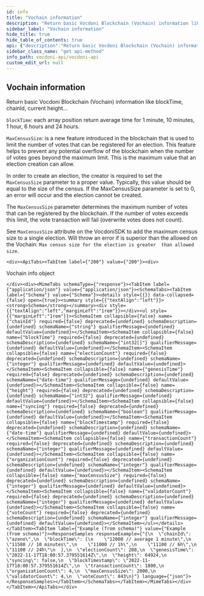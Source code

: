 ```yaml
---
id: info
title: "Vochain information"
description: "Return basic Vocdoni Blockchain (Vochain) information like blockTime, chainId, current height..."
sidebar_label: "Vochain information"
hide_title: true
hide_table_of_contents: true
api: {"description":"Return basic Vocdoni Blockchain (Vochain) information like blockTime, chainId, current height...\n\n`blockTime`: each array position return average time for 1 minute, 10 minutes, 1 hour, 6 hours and 24 hours.\n\n`MaxCensusSize`: is a new feature introduced in the blockchain that is used to limit the number of \n  votes that can be registered for an election. This feature helps to prevent any potential overflow of the \n  blockchain when the number of votes goes beyond the maximum limit. This is the maximum value \n  that an election creation can allow.\n\n  In order to create an election, the creator is required to set the `MaxCensusSize` parameter to a proper value. \n  Typically, this value should be equal to the size of the census. If the MaxCensusSize parameter is set to 0, an \n  error will occur and the election cannot be created.\n\n  The `MaxCensusSize` parameter determines the maximum number of votes that can be registered by the blockchain. \n  If the number of votes exceeds this limit, the vote transaction will fail (overwrite votes does not count).\n\n  See `MaxCensusSize` attribute on the VocdoniSDK  to add the maximum census size to a single election. Will \n  throw an error if is superior than the allowed on the Vochain: `Max census size for the election is greater \n  than allowed size`.","operationId":"info","tags":["Chain"],"responses":{"200":{"description":"Vochain info object","content":{"application/json":{"schema":{"type":"object","properties":{"chainId":{"type":"string","example":"azeno"},"blockTime":{"type":"array","items":{"type":"integer","format":"int32"},"example":["12000 // average 1 minute","11580 // 10 minutes","11000 // 1h","11100 // 6h","11100 // 24h"]},"electionCount":{"type":"integer","example":208},"genesisTime":{"type":"string","format":"date-time","example":"2022-11-17T18:00:57.379551614Z"},"height":{"type":"integer","format":"int32","example":64924},"syncing":{"type":"boolean","example":false},"blockTimestamp":{"type":"string","format":"date-time","example":"2022-11-17T18:00:57.379551614Z"},"transactionCount":{"type":"integer","example":1800},"organizationCount":{"type":"integer","example":4},"maxCensusSize":{"type":"integer","example":2000},"validatorCount":{"type":"integer","example":4},"voteCount":{"type":"integer","example":843}}}}}}},"method":"get","path":"/chain/info","servers":[{"url":"https://api-dev.vocdoni.net/v2/"}],"securitySchemes":{"bearerAuth":{"type":"http","scheme":"bearer"}},"info":{"version":"2.0.0","title":"Vocdoni API","description":"The Vocdoni API is a REST API that substitutes the previous RPCs in order to make it easier for  developers/integrators to build on top of the voting protocol. This API facilitates creating votings using Vocdoni,  without the hassle of learning a complex blockchain platform, allowing to perform all the features that enable the  voting protocol such as creating an account, entity, voting process, census & vote, abstracting as much as possible  the complexity and offering simple and straightforward methods to perform those actions. \nYou can review the API endpoints documentation in this section, the main entities are:\n- [**Chain**](chain): The Vocdoni blockchain is named Vochain. It is a Byzantine fault-tolerant network based on Tendermint that  executes the Vocdoni Protocol logic represented as a state machine. Its main purpose is to register votes in a  decentralized and verifiable format. In those endpoints, you can consult the state of the chain, transactions costs,  list organizations and get more Vochain info.\n- [**Accounts**](accounts): Identified by an Ethereum like address. An account can create and manage elections, transfer tokens,  give power to other accounts on his behalf (delegates) and manage its metadata.\n- [**Elections**](elections): Is a rule-set of options and requirements for creating a process in which people vote a series of  options. To know more about the params of an election and its lifecycle go [here](../get-started/intro#23-elections).  In this section you will find all information related to an election as its information, election keys, submitted  votes & how to create a new election.\n- [**Censuses**](censuses): The census is a key component of any voting process. It specifies the set of users (identified by a  public key or address) eligible for participating in an election. To understand more about the Censuses you can  check [here](../get-started/intro#21-the-census). Here you will be able to get censuses information like the Merkle  root, total weight & size, import/export the censuses and create new ones.\n- [**Votes**](votes): All the information related to the vote issued by a participant in a vote, you can check the validity of  the vote, consult your information and send a vote."},"postman":{"name":"Vochain information","description":{"content":"Return basic Vocdoni Blockchain (Vochain) information like blockTime, chainId, current height...\n\n`blockTime`: each array position return average time for 1 minute, 10 minutes, 1 hour, 6 hours and 24 hours.\n\n`MaxCensusSize`: is a new feature introduced in the blockchain that is used to limit the number of \n  votes that can be registered for an election. This feature helps to prevent any potential overflow of the \n  blockchain when the number of votes goes beyond the maximum limit. This is the maximum value \n  that an election creation can allow.\n\n  In order to create an election, the creator is required to set the `MaxCensusSize` parameter to a proper value. \n  Typically, this value should be equal to the size of the census. If the MaxCensusSize parameter is set to 0, an \n  error will occur and the election cannot be created.\n\n  The `MaxCensusSize` parameter determines the maximum number of votes that can be registered by the blockchain. \n  If the number of votes exceeds this limit, the vote transaction will fail (overwrite votes does not count).\n\n  See `MaxCensusSize` attribute on the VocdoniSDK  to add the maximum census size to a single election. Will \n  throw an error if is superior than the allowed on the Vochain: `Max census size for the election is greater \n  than allowed size`.","type":"text/plain"},"url":{"path":["chain","info"],"host":["{{baseUrl}}"],"query":[],"variable":[]},"header":[{"key":"Accept","value":"application/json"}],"method":"GET"}}
sidebar_class_name: "get api-method"
info_path: vocdoni-api/vocdoni-api
custom_edit_url: null
---
```



## Vochain information



Return basic Vocdoni Blockchain (Vochain) information like blockTime, chainId, current height...

`blockTime`: each array position return average time for 1 minute, 10 minutes, 1 hour, 6 hours and 24 hours.

`MaxCensusSize`: is a new feature introduced in the blockchain that is used to limit the number of 
  votes that can be registered for an election. This feature helps to prevent any potential overflow of the 
  blockchain when the number of votes goes beyond the maximum limit. This is the maximum value 
  that an election creation can allow.

  In order to create an election, the creator is required to set the `MaxCensusSize` parameter to a proper value. 
  Typically, this value should be equal to the size of the census. If the MaxCensusSize parameter is set to 0, an 
  error will occur and the election cannot be created.

  The `MaxCensusSize` parameter determines the maximum number of votes that can be registered by the blockchain. 
  If the number of votes exceeds this limit, the vote transaction will fail (overwrite votes does not count).

  See `MaxCensusSize` attribute on the VocdoniSDK  to add the maximum census size to a single election. Will 
  throw an error if is superior than the allowed on the Vochain: `Max census size for the election is greater 
  than allowed size`.

````mdx-code-block
<div><ApiTabs><TabItem label={"200"} value={"200"}><div>
````

Vochain info object

````mdx-code-block
</div><div><MimeTabs schemaType={"response"}><TabItem label={"application/json"} value={"application/json"}><SchemaTabs><TabItem label={"Schema"} value={"Schema"}><details style={{}} data-collapsed={false} open={true}><summary style={{"textAlign":"left"}}><strong>Schema</strong></summary><div style={{"textAlign":"left","marginLeft":"1rem"}}></div><ul style={{"marginLeft":"1rem"}}><SchemaItem collapsible={false} name={"chainId"} required={false} deprecated={undefined} schemaDescription={undefined} schemaName={"string"} qualifierMessage={undefined} defaultValue={undefined}></SchemaItem><SchemaItem collapsible={false} name={"blockTime"} required={false} deprecated={undefined} schemaDescription={undefined} schemaName={"int32[]"} qualifierMessage={undefined} defaultValue={undefined}></SchemaItem><SchemaItem collapsible={false} name={"electionCount"} required={false} deprecated={undefined} schemaDescription={undefined} schemaName={"integer"} qualifierMessage={undefined} defaultValue={undefined}></SchemaItem><SchemaItem collapsible={false} name={"genesisTime"} required={false} deprecated={undefined} schemaDescription={undefined} schemaName={"date-time"} qualifierMessage={undefined} defaultValue={undefined}></SchemaItem><SchemaItem collapsible={false} name={"height"} required={false} deprecated={undefined} schemaDescription={undefined} schemaName={"int32"} qualifierMessage={undefined} defaultValue={undefined}></SchemaItem><SchemaItem collapsible={false} name={"syncing"} required={false} deprecated={undefined} schemaDescription={undefined} schemaName={"boolean"} qualifierMessage={undefined} defaultValue={undefined}></SchemaItem><SchemaItem collapsible={false} name={"blockTimestamp"} required={false} deprecated={undefined} schemaDescription={undefined} schemaName={"date-time"} qualifierMessage={undefined} defaultValue={undefined}></SchemaItem><SchemaItem collapsible={false} name={"transactionCount"} required={false} deprecated={undefined} schemaDescription={undefined} schemaName={"integer"} qualifierMessage={undefined} defaultValue={undefined}></SchemaItem><SchemaItem collapsible={false} name={"organizationCount"} required={false} deprecated={undefined} schemaDescription={undefined} schemaName={"integer"} qualifierMessage={undefined} defaultValue={undefined}></SchemaItem><SchemaItem collapsible={false} name={"maxCensusSize"} required={false} deprecated={undefined} schemaDescription={undefined} schemaName={"integer"} qualifierMessage={undefined} defaultValue={undefined}></SchemaItem><SchemaItem collapsible={false} name={"validatorCount"} required={false} deprecated={undefined} schemaDescription={undefined} schemaName={"integer"} qualifierMessage={undefined} defaultValue={undefined}></SchemaItem><SchemaItem collapsible={false} name={"voteCount"} required={false} deprecated={undefined} schemaDescription={undefined} schemaName={"integer"} qualifierMessage={undefined} defaultValue={undefined}></SchemaItem></ul></details></TabItem><TabItem label={"Example (from schema)"} value={"Example (from schema)"}><ResponseSamples responseExample={"{\n  \"chainId\": \"azeno\",\n  \"blockTime\": [\n    \"12000 // average 1 minute\",\n    \"11580 // 10 minutes\",\n    \"11000 // 1h\",\n    \"11100 // 6h\",\n    \"11100 // 24h\"\n  ],\n  \"electionCount\": 208,\n  \"genesisTime\": \"2022-11-17T18:00:57.379551614Z\",\n  \"height\": 64924,\n  \"syncing\": false,\n  \"blockTimestamp\": \"2022-11-17T18:00:57.379551614Z\",\n  \"transactionCount\": 1800,\n  \"organizationCount\": 4,\n  \"maxCensusSize\": 2000,\n  \"validatorCount\": 4,\n  \"voteCount\": 843\n}"} language={"json"}></ResponseSamples></TabItem></SchemaTabs></TabItem></MimeTabs></div></TabItem></ApiTabs></div>
````
      
